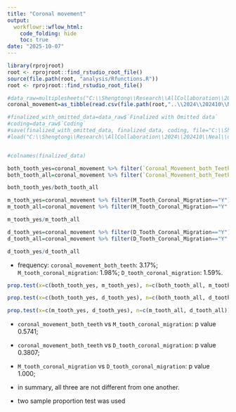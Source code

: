 ```yaml
---
title: "Coronal movement"
output:
  workflowr::wflow_html:
    code_folding: hide
    toc: true
date: "2025-10-07"
---
```




```r
library(rprojroot)
root <- rprojroot::find_rstudio_root_file()
source(file.path(root, "analysis/Rfunctions.R"))
root <- rprojroot::find_rstudio_root_file()
```


```r
#data_raw=multiplesheets("C:\\Shengtong\\Research\\AllCollaboration\\2024\\202410\\Neal\\CBCT Thesis data FINAL VK011525.xlsx")
coronal_movement=as_tibble(read.csv(file.path(root,"..\\2024\\202410\\Neal\\6 FINAL CBCT Thesis data (09-11-25)_Coronal_Movement.csv")))

#finalized_with_omitted_data=data_raw$`Finalized with Omitted data`
#coding=data_raw$`Coding`
#save(finalized_with_omitted_data, finalized_data, coding, file="C:\\Shengtong\\Research\\AllCollaboration\\2024\\202410\\Neal\\data.RData")
#load("C:\\Shengtong\\Research\\AllCollaboration\\2024\\202410\\Neal\\data.RData")


#colnames(finalized_data)
```




```r
both_tooth_yes=coronal_movement %>% filter(`Coronal_Movement_both_Teeth..y.n.`=="Y") %>% nrow()
both_tooth_all=coronal_movement %>% filter(`Coronal_Movement_both_Teeth..y.n.`=="Y" | `Coronal_Movement_both_Teeth..y.n.`=="N") %>% nrow()

both_tooth_yes/both_tooth_all

m_tooth_yes=coronal_movement %>% filter(M_Tooth_Coronal_Migration=="Y") %>% nrow()
m_tooth_all=coronal_movement %>% filter(M_Tooth_Coronal_Migration=="Y" | M_Tooth_Coronal_Migration=="N") %>% nrow()

m_tooth_yes/m_tooth_all

d_tooth_yes=coronal_movement %>% filter(D_Tooth_Coronal_Migration=="Y") %>% nrow()
d_tooth_all=coronal_movement %>% filter(D_Tooth_Coronal_Migration=="Y" | D_Tooth_Coronal_Migration=="N") %>% nrow()

d_tooth_yes/d_tooth_all

```



* frequency: ` coronal_movement_both_teeth`: 3.17%; `M_tooth_coronal_migration`: 1.98%; `D_tooth_coronal_migration`: 1.59%. 





```r
prop.test(x=c(both_tooth_yes, m_tooth_yes), n=c(both_tooth_all, m_tooth_all))

prop.test(x=c(both_tooth_yes, d_tooth_yes), n=c(both_tooth_all, d_tooth_all))

prop.test(x=c(m_tooth_yes, d_tooth_yes), n=c(m_tooth_all, d_tooth_all))
```






* `coronal_movement_both_teeth`  vs `M_tooth_coronal_migration`: p value 0.5741; 

* `coronal_movement_both_teeth`  vs `D_tooth_coronal_migration`: p value 0.3807;

* `M_tooth_coronal_migration`  vs `D_tooth_coronal_migration`: p value 1.000;


* in summary, all three are not different from one another. 

* two sample proportion test was used 